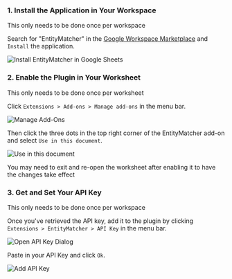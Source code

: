 ### 1. Install the Application in Your Workspace
<Info>This only needs to be done once per workspace</Info>

Search for "EntityMatcher" in the [Google Workspace Marketplace](https://workspace.google.com/marketplace/search/EntityMatcher) and `Install` the application.

<Frame caption="Install EntityMatcher in Google Sheets">
  <img src="/screenshots/gsheets/plugin_install.png" alt="Install EntityMatcher in Google Sheets" />
</Frame>

### 2. Enable the Plugin in Your Worksheet
<Info>This only needs to be done once per worksheet</Info>

Click `Extensions > Add-ons > Manage add-ons` in the menu bar.

<Frame caption="Manage Add-Ons">
  <img src="/screenshots/gsheets/extensions_manage_add_ons.png" alt="Manage Add-Ons" />
</Frame>

Then click the three dots in the top right corner of the EntityMatcher add-on and select `Use in this document`.

<Frame caption="Use in this document">
  <img src="/screenshots/gsheets/plugin_enabled.png" alt="Use in this document" />
</Frame>

<Warning>You may need to exit and re-open the worksheet after enabling it to have the changes take effect</Warning>

### 3. Get and Set Your API Key
<Info>This only needs to be done once per workspace</Info>

<Snippet file="api-key.mdx" />

Once you've retrieved the API key, add it to the plugin by clicking `Extensions > EntityMatcher > API Key` in the menu bar.

<Frame caption="Open API Key Dialog">
  <img src="/screenshots/gsheets/menu_api_key.png" alt="Open API Key Dialog" />
</Frame>

Paste in your API Key and click `Ok`.

<Frame caption="Add API Key">
  <img src="/screenshots/gsheets/api_key_dialog.png" alt="Add API Key" />
</Frame>